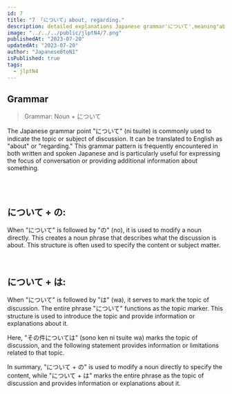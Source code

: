 ```yaml
---
id: 7
title: "7 「について」about, regarding."
description: detailed explanations Japanese grammar'について',meaning"about,regarding,concerning"in English.Example.Learn how to use Of について in Japanese.JLPTN4 grammar
image: "../../../public/jlptN4/7.png"
publishedAt: "2023-07-20"
updatedAt: "2023-07-20"
author: "Japanese0toN1"
isPublished: true
tags:
  - jlptN4
---
```


## Grammar

> Grammar: Noun + について

The Japanese grammar point "について" (ni tsuite) is commonly used to indicate the topic or subject of discussion. It can be translated to English as "about" or "regarding." This grammar pattern is frequently encountered in both written and spoken Japanese and is particularly useful for expressing the focus of conversation or providing additional information about something.

<Example
  ja="私は日本の文化について研究しています。"
  en="I am researching about Japanese culture."
  src="/jlptN4/7-1.mp3"
/>
<br />
<Example
  ja="私たちは今後の計画について話し合いました。"
  en="We discussed about the future plans."
  src="/jlptN4/7-2.mp3"
/>
<br />
<Example
  ja="この本は、宇宙について書かれています。"
  en="This book is about the universe."
  src="/jlptN4/7-3.mp3"
/>

## について + の:

When "について" is followed by "の" (no), it is used to modify a noun directly. This creates a noun phrase that describes what the discussion is about.
This structure is often used to specify the content or subject matter.

<Example
  ja="彼は最近の経済情勢についての論文を書いています。"
  en="He is writing a paper about the recent economic situation."
  src="/jlptN4/7-4.mp3"
/>
<br />
<Example
  ja="この問題についての情報を探しています。"
  en="I am looking for information about this problem."
  src="/jlptN4/7-5.mp3"
/>
## について + は:

When "について" is followed by "は" (wa), it serves to mark the
topic of discussion. The entire phrase "について" functions as the topic marker.
This structure is used to introduce the topic and provide information or explanations
about it.

<Example
  ja="その件については、お答えいたしかねます。"
  en="Regarding that matter, I'm unable to respond. (Implying ability to respond to other matters)"
  src="/jlptN4/7-6.mp3"
/>

Here, "その件については" (sono ken ni tsuite wa) marks the topic of discussion, and the following statement provides information or limitations related to that topic.

In summary, "について + の" is used to modify a noun directly to specify the content, while "について + は" marks the entire phrase as the topic of discussion and provides information or explanations about it.
